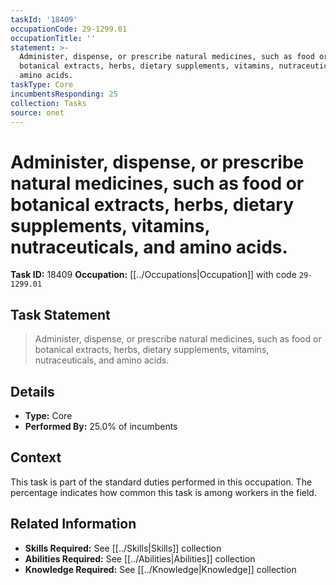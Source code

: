 ```yaml
---
taskId: '18409'
occupationCode: 29-1299.01
occupationTitle: ''
statement: >-
  Administer, dispense, or prescribe natural medicines, such as food or
  botanical extracts, herbs, dietary supplements, vitamins, nutraceuticals, and
  amino acids.
taskType: Core
incumbentsResponding: 25
collection: Tasks
source: onet
---
```

# Administer, dispense, or prescribe natural medicines, such as food or botanical extracts, herbs, dietary supplements, vitamins, nutraceuticals, and amino acids.

**Task ID:** 18409
**Occupation:** [[../Occupations|Occupation]] with code `29-1299.01`

## Task Statement

> Administer, dispense, or prescribe natural medicines, such as food or botanical extracts, herbs, dietary supplements, vitamins, nutraceuticals, and amino acids.

## Details

- **Type:** Core
- **Performed By:** 25.0% of incumbents

## Context

This task is part of the standard duties performed in this occupation. The percentage indicates how common this task is among workers in the field.

## Related Information

- **Skills Required:** See [[../Skills|Skills]] collection
- **Abilities Required:** See [[../Abilities|Abilities]] collection
- **Knowledge Required:** See [[../Knowledge|Knowledge]] collection
